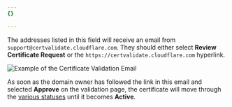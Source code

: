 ```yaml
---
{}

---
```


The addresses listed in this field will receive an email from `support@certvalidate.cloudflare.com`. They should either select **Review Certificate Request** or the `https://certvalidate.cloudflare.com` hyperlink.

![Example of the Certificate Validation Email](~/assets/images/ssl/certvalidate-email.png)

As soon as the domain owner has followed the link in this email and selected **Approve** on the validation page, the certificate will move through the [various statuses](/ssl/reference/certificate-statuses/) until it becomes **Active**.
